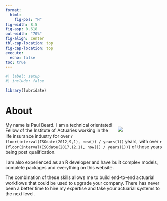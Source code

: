```yaml
---
format: 
  html:
    fig-pos: "H"
fig-width: 8.5
fig-asp: 0.618
out-width: "70%" 
fig-align: center
tbl-cap-location: top
fig-cap-location: top
execute:
  echo: false
toc: true
---
```


```r
#| label: setup
#| include: false

library(lubridate)

```

# About

<div style="float: right; margin-left: 15px; width: 30%;">
![](./index/Images/1742224566404.jpg)
</div>

My name is Paul Beard. I am a technical orientated Fellow of the Institute of Actuaries working in the life insurance industry for over `r floor(interval(ISOdate(2012,9,1), now()) / years(1))` years, with over `r {floor(interval(ISOdate(2017,12,1), now()) / years(1))}` of those years being post qualification. 

I am also experienced as an R developer and have built complex models, complete packages and everything on this website. 

The combination of these skills allows me to build end-to-end actuarial workflows that could be used to upgrade your company. There has never been a better time to hire my expertise and take your actuarial systems to the next level.
